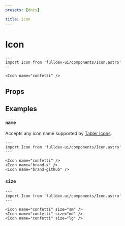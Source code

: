 ```yaml
---
presets: [docs]

title: Icon
---
```


# Icon

```astro live
---
import Icon from 'fulldev-ui/components/Icon.astro'
---

<Icon name="confetti" />
```


## Props

<PropsTable />

## Examples

### `name`

Accepts any icon name supported by [Tabler Icons](https://tabler.io/icons).

```astro live
---
import Icon from 'fulldev-ui/components/Icon.astro'
---

<Icon name="confetti" />
<Icon name="brand-x" />
<Icon name="brand-github" />
```

### `size`

```astro live
---
import Icon from 'fulldev-ui/components/Icon.astro'
---

<Icon name="confetti" size="sm" />
<Icon name="confetti" size="md" />
<Icon name="confetti" size="lg" />
```
